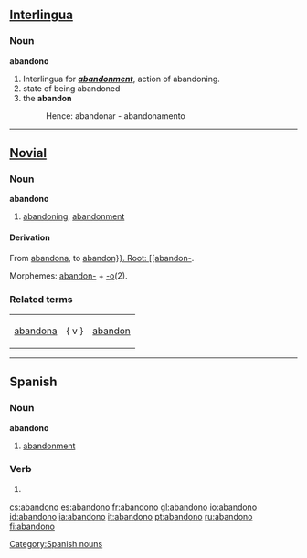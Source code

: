 ==[[Interlingua]]==

===Noun===
'''abandono'''

# Interlingua for ''' '' [[abandonment]] '' ''', action of abandoning. 
# state of being abandoned
# the '''abandon''' 
#:Hence: abandonar - abandonamento

----
{{rfc}}
==[[Novial]]==

===Noun===
'''abandono'''

# [[abandoning]], [[abandonment]]

====Derivation====
From [[abandona]], to [[abandon}}.

Root: [[abandon-]].

Morphemes: [[abandon-]] + [[-o]](2).

===Related terms===
{|
|[[abandona]] || { v } || [[abandon]]
|}

----

==Spanish==

===Noun===
'''abandono''' {{m}}
# [[abandonment]]

===Verb===
{{es-verb-form}}
# {{es-verb form of|mood=ind|tense=pres|num=s|pers=1|ending=ar|verb=[[abandonar]]}}

[[Category:Spanish nouns]]

[[cs:abandono]]
[[es:abandono]]
[[fr:abandono]]
[[gl:abandono]]
[[io:abandono]]
[[id:abandono]]
[[ia:abandono]]
[[it:abandono]]
[[pt:abandono]]
[[ru:abandono]]
[[fi:abandono]]